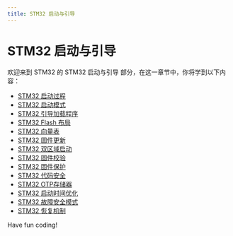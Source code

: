 ```yaml
---
title: STM32 启动与引导
---
```


# STM32 启动与引导

欢迎来到 STM32 的 STM32 启动与引导 部分，在这一章节中，你将学到以下内容：

- [STM32 启动过程](./0-stm32-startup-process.mdx)
- [STM32 启动模式](./1-stm32-startup-mode.mdx)
- [STM32 引导加载程序](./2-stm32-boot-loader.mdx)
- [STM32 Flash 布局](./3-stm32flash-layout.mdx)
- [STM32 向量表](./4-stm32-vector-table.mdx)
- [STM32 固件更新](./5-stm32-firmware-update.mdx)
- [STM32 双区域启动](./6-stm32-dual-zone-startup.mdx)
- [STM32 固件校验](./7-stm32-firmware-check.mdx)
- [STM32 固件保护](./8-stm32-firmware-protection.mdx)
- [STM32 代码安全](./9-stm32-code-security.mdx)
- [STM32 OTP存储器](./10-stm32otp-memory.mdx)
- [STM32 启动时间优化](./11-stm32-boot-time-optimization.mdx)
- [STM32 故障安全模式](./12-stm32-fail-safe-mode.mdx)
- [STM32 恢复机制](./13-stm32-recovery-mechanism.mdx)

Have fun coding!